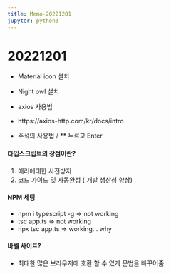 ```yaml
---
title: Memo-20221201
jupyter: python3
---
```



# 20221201

- Material icon 설치
- Night owl 설치

- axios 사용법
- https://axios-http.com/kr/docs/intro

- 주석의 사용법 / ** 누르고 Enter

#### 타입스크립트의 장점이란?

1. 에러에대한 사전방지
2. 코드 가이드 및 자동완성 ( 개발 생산성 향상)

#### NPM 세팅

- npm i typescript -g => not working
- tsc app.ts => not working
- npx tsc app.ts => working... why

#### 바벨 사이트?

- 최대한 많은 브라우저에 호환 할 수 있게 문법을 바꾸어줌

